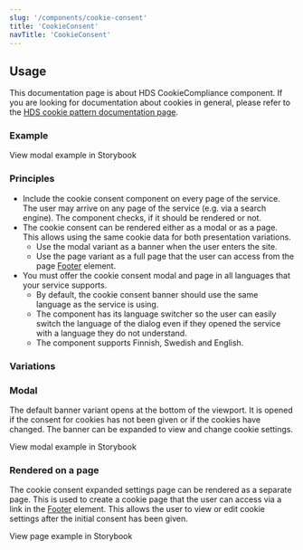 ```yaml
---
slug: '/components/cookie-consent'
title: 'CookieConsent'
navTitle: 'CookieConsent'
---
```




## Usage

This documentation page is about HDS CookieCompliance component. If you are looking for documentation about cookies in general, please refer to the [HDS cookie pattern documentation page](/patterns/cookies/basics).

### Example

<Link
  openInNewTab
  openInNewTabAriaLabel="Opens in a new tab"
  href={withPrefix('/storybook/react/?path=/story/components-cookieconsent--modal-version')}
>
  View modal example in Storybook
</Link>

### Principles

- Include the cookie consent component on every page of the service. The user may arrive on any page of the service (e.g. via a search engine). The component checks, if it should be rendered or not.
- The cookie consent can be rendered either as a modal or as a page. This allows using the same cookie data for both presentation variations.
  - Use the modal variant as a banner when the user enters the site.
  - Use the page variant as a full page that the user can access from the page [Footer](/components/footer) element.
- You must offer the cookie consent modal and page in all languages that your service supports.
  - By default, the cookie consent banner should use the same language as the service is using.
  - The component has its language switcher so the user can easily switch the language of the dialog even if they opened the service with a language they do not understand.
  - The component supports Finnish, Swedish and English.

### Variations

### Modal

The default banner variant opens at the bottom of the viewport. It is opened if the consent for cookies has not been given or if the cookies have changed. The banner can be expanded to view and change cookie settings.

<Link
  openInNewTab
  openInNewTabAriaLabel="Opens in a new tab"
  href={withPrefix('/storybook/react/?path=/story/components-cookieconsent--modal-version')}
>
  View modal example in Storybook
</Link>

### Rendered on a page

The cookie consent expanded settings page can be rendered as a separate page. This is used to create a cookie page that the user can access via a link in the [Footer](/components/footer) element. This allows the user to view or edit cookie settings after the initial consent has been given.

<Link
  openInNewTab
  openInNewTabAriaLabel="Opens in a new tab"
  href={withPrefix('/storybook/react/?path=/story/components-cookieconsent--page-version')}
>
  View page example in Storybook
</Link>
